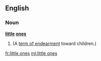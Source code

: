 ==English==

===Noun===
'''[[little]] [[ones]]'''

# {{plural of|[[little one]]}} (A [[term of endearment]] toward children.)

[[fr:little ones]]
[[ml:little ones]]